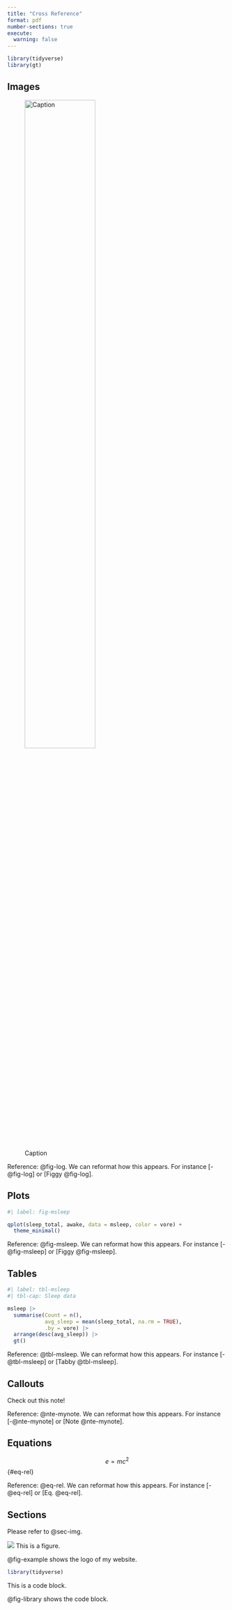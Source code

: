 ```yaml
---
title: "Cross Reference"
format: pdf
number-sections: true
execute:
  warning: false
---
```


```r
library(tidyverse)
library(gt)
```

## Images {#sec-img}


![Caption](candoso.png){width=61.8% #fig-log}

Reference: @fig-log. We can reformat how this appears. For instance [-@fig-log] or [Figgy @fig-log]. 

## Plots

```r
#| label: fig-msleep

qplot(sleep_total, awake, data = msleep, color = vore) +
  theme_minimal()

```

Reference: @fig-msleep. We can reformat how this appears. For instance [-@fig-msleep] or [Figgy @fig-msleep].

## Tables
```r
#| label: tbl-msleep
#| tbl-cap: Sleep data

msleep |> 
  summarise(Count = n(),
            avg_sleep = mean(sleep_total, na.rm = TRUE),
            .by = vore) |>
  arrange(desc(avg_sleep)) |>
  gt()
```

Reference: @tbl-msleep. We can reformat how this appears. For instance [-@tbl-msleep] or [Tabby @tbl-msleep].

## Callouts

:::{.callout-note #nte-mynote}
Check out this note!
:::

Reference: @nte-mynote. We can reformat how this appears. For instance [-@nte-mynote] or [Note @nte-mynote].

## Equations

$$ e = mc^2 $$ {#eq-rel}

Reference: @eq-rel. We can reformat how this appears. For instance [-@eq-rel] or [Eq. @eq-rel].

## Sections

Please refer to @sec-img. 

:::{#fig-example}
![](candoso.png)
This is a figure.
:::

@fig-example shows the logo of my website.

:::{#fig-library}

```r
library(tidyverse)
```
This is a code block.
:::

@fig-library shows the code block.